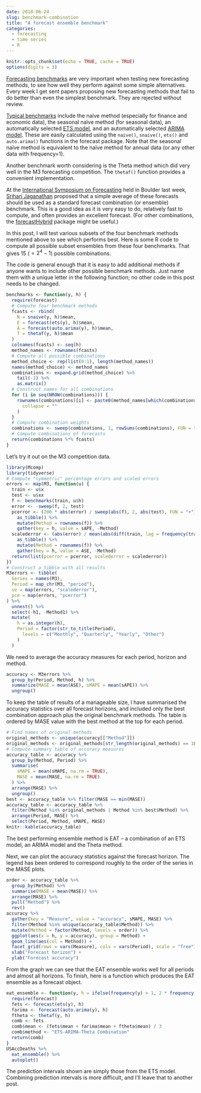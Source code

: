 ```yaml
---
date: 2018-06-24
slug: benchmark-combination
title: "A forecast ensemble benchmark"
categories:
  - forecasting
  - time series
  - R
---
```


```r
knitr::opts_chunk$set(echo = TRUE, cache = TRUE)
options(digits = 3)
```

[Forecasting benchmarks](/hyndsight/benchmarks) are very important when testing new forecasting methods, to see how well they perform against some simple alternatives. Every week I get sent papers proposing new forecasting methods that fail to do better than even the simplest benchmark. They are rejected without review.

[Typical benchmarks](https://otexts.org/fpp2/simple-methods.html) include the naïve method (especially for finance and economic data), the seasonal naïve method (for seasonal data), an automatically selected [ETS model](https://otexts.org/fpp2/ets.html), and an automatically selected [ARIMA model](https://otexts.org/fpp2/arima.html). These are easily calculated using the `naive()`, `snaive()`, `ets()` and `auto.arima()` functions in the forecast package. Note that the seasonal naïve method is equivalent to the naïve method for annual data (or any other data with frequency=1).

Another benchmark worth considering is the Theta method which did very well in the M3 forecasting competition. The `thetaf()` function provides a convenient implementation.

At the [International Symposium on Forecasting](http://isf.forecasters.org) held in Boulder last week, [Srihari Jaganathan](https://forecasters.org/blog/2017/01/30/member-profile-srihari-jaganathan/) proposed that a simple average of these forecasts should be used as a standard forecast combination (or ensemble) benchmark. This is a good idea as it is very easy to do, relatively fast to compute, and often provides an excellent forecast. (For other combinations, the [forecastHybrid](https://cran.r-project.org/package=forecastHybrid) package might be useful.)

In this post, I will test various subsets of the four benchmark methods mentioned above to see which performs best. Here is some R code to compute all possible subset ensembles from these four benchmarks. That gives 15 ($=2^4-1$) possible combinations.

The code is general enough that it is easy to add additional methods if anyone wants to include other possible benchmark methods. Just name them with a unique letter in the following function; no other code in this post needs to be changed.

```r
benchmarks <- function(y, h) {
  require(forecast)
  # Compute four benchmark methods
  fcasts <- rbind(
    N = snaive(y, h)$mean,
    E = forecast(ets(y), h)$mean,
    A = forecast(auto.arima(y), h)$mean,
    T = thetaf(y, h)$mean
  )
  colnames(fcasts) <- seq(h)
  method_names <- rownames(fcasts)
  # Compute all possible combinations
  method_choice <- rep(list(0:1), length(method_names))
  names(method_choice) <- method_names
  combinations <- expand.grid(method_choice) %>%
    tail(-1) %>%
    as.matrix()
  # Construct names for all combinations
  for (i in seq(NROW(combinations))) {
    rownames(combinations)[i] <- paste0(method_names[which(combinations[i, ] > 0)],
      collapse = ""
    )
  }
  # Compute combination weights
  combinations <- sweep(combinations, 1, rowSums(combinations), FUN = "/")
  # Compute combinations of forecasts
  return(combinations %*% fcasts)
}
```

Let's try it out on the M3 competition data.

```r
library(Mcomp)
library(tidyverse)
# Compute "symmetric" percentage errors and scaled errors
errors <- map(M3, function(u) {
  train <- u$x
  test <- u$xx
  f <- benchmarks(train, u$h)
  error <- -sweep(f, 2, test)
  pcerror <- (200 * abs(error) / sweep(abs(f), 2, abs(test), FUN = "+")) %>%
    as_tibble() %>%
    mutate(Method = rownames(f)) %>%
    gather(key = h, value = sAPE, -Method)
  scalederror <- (abs(error) / mean(abs(diff(train, lag = frequency(train))))) %>%
    as_tibble() %>%
    mutate(Method = rownames(f)) %>%
    gather(key = h, value = ASE, -Method)
  return(list(pcerror = pcerror, scalederror = scalederror))
})
# Construct a tibble with all results
M3errors <- tibble(
  Series = names(M3),
  Period = map_chr(M3, "period"),
  se = map(errors, "scalederror"),
  pce = map(errors, "pcerror")
) %>%
  unnest() %>%
  select(-h1, -Method1) %>%
  mutate(
    h = as.integer(h),
    Period = factor(str_to_title(Period),
      levels = c("Monthly", "Quarterly", "Yearly", "Other")
    )
  )
```

We need to average the accuracy measures for each period, horizon and method.

```r
accuracy <- M3errors %>%
  group_by(Period, Method, h) %>%
  summarize(MASE = mean(ASE), sMAPE = mean(sAPE)) %>%
  ungroup()
```

To keep the table of results of a manageable size, I have summarised the accuracy statistics over all forecast horizons, and included only the best combination approach plus the original benchmark methods. The table is ordered by MASE value with the best method at the top for each period.

```r
# Find names of original methods
original_methods <- unique(accuracy[["Method"]])
original_methods <- original_methods[str_length(original_methods) == 1L]
# Compute summary table of accuracy measures
accuracy_table <- accuracy %>%
  group_by(Method, Period) %>%
  summarise(
    sMAPE = mean(sMAPE, na.rm = TRUE),
    MASE = mean(MASE, na.rm = TRUE)
  ) %>%
  arrange(MASE) %>%
  ungroup()
best <- accuracy_table %>% filter(MASE == min(MASE))
accuracy_table <- accuracy_table %>%
  filter(Method %in% original_methods | Method %in% best$Method) %>%
  arrange(Period, MASE) %>%
  select(Period, Method, sMAPE, MASE)
knitr::kable(accuracy_table)
```

The best performing ensemble method is EAT -- a combination of an ETS model, an ARIMA model and the Theta method.

Next, we can plot the accuracy statistics against the forecast horizon. The legend has been ordered to correspond roughly to the order of the series in the MASE plots.

```r
order <- accuracy_table %>%
  group_by(Method) %>%
  summarise(MASE = mean(MASE)) %>%
  arrange(MASE) %>%
  pull("Method") %>%
  rev()
accuracy %>%
  gather(key = "Measure", value = "accuracy", sMAPE, MASE) %>%
  filter(Method %in% unique(accuracy_table$Method)) %>%
  mutate(Method = factor(Method, levels = order)) %>%
  ggplot(aes(x = h, y = accuracy), group = Method) +
  geom_line(aes(col = Method)) +
  facet_grid(rows = vars(Measure), cols = vars(Period), scale = "free") +
  xlab("Forecast horizon") +
  ylab("Forecast accuracy")
```

From the graph we can see that the EAT ensemble works well for all periods and almost all horizons. To finish, here is a function which produces the EAT ensemble as a forecast object.

```r
eat_ensemble <- function(y, h = ifelse(frequency(y) > 1, 2 * frequency(y), 10)) {
  require(forecast)
  fets <- forecast(ets(y), h)
  farima <- forecast(auto.arima(y), h)
  ftheta <- thetaf(y, h)
  comb <- fets
  comb$mean <- (fets$mean + farima$mean + ftheta$mean) / 3
  comb$method <- "ETS-ARIMA-Theta Combination"
  return(comb)
}
USAccDeaths %>%
  eat_ensemble() %>%
  autoplot()
```

The prediction intervals shown are simply those from the ETS model. Combining prediction intervals is more difficult, and I'll leave that to another post.
